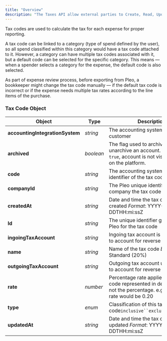 ```yaml
---
title: "Overview"
description: "The Taxes API allow external parties to Create, Read, Update, and Delete a companies tax codes within Pleo."
---
```


Tax codes are used to calculate the tax for each expense for proper reporting.

A tax code can be linked to a category (type of spend defined by the user), so all spend classified within this category would have a tax code attached to it. However, a category can have multiple tax codes associated with it, but a default code can be selected for the specific category. This means — when a spender selects a category for the expense, the default code is also selected.

As part of expense review process, before exporting from Pleo, a bookkeeper might change the tax code manually — if the default tax code is incorrect or if the expense needs multiple tax rates according to the line items of the purchase.

### Tax Code Object

| Object                          | Type      | Description                                                                                                               |
| ------------------------------- | --------- | ------------------------------------------------------------------------------------------------------------------------- |
| **accountingIntegrationSystem** | *string*  | The accounting system used by the customer                                                                                |
| **archived**                    | *boolean* | The flag used to archive or unarchive an account. When set to `true`, account is not visible or usable on the platform.   |
| **code**                        | *string*  | The accounting system's internal identifier of the tax code                                                               |
| **companyId**                   | *string*  | The Pleo unique identifier of the company the tax code belongs to                                                         |
| **createdAt**                   | *string*  | Date and time the tax code was created *Format*: YYYY-MM-DDTHH:mi:ssZ                                                     |
| **Id**                          | *string*  | The unique identifier generated by Pleo for the tax code                                                                  |
| **ingoingTaxAccount**           | *string*  | Ingoing tax account is usually used to account for reverse VAT                                                            |
| **name**                        | *string*  | Name of the tax code *Example:* Standard (20%)                                                                            |
| **outgoingTaxAccount**          | *string*  | Outgoing tax account usually used to account for reverse VAT                                                              |
| **rate**                        | *number*  | Percentage rate applied for this tax code represented in decimals and not the percentage. e.g. 20% tax rate would be 0.20 |
| **type**                        | *enum*    | Classification of this tax code`inclusive``exclusive``reverse`                                                            |
| **updatedAt**                   | *string*  | Date and time the tax code was last updated *Format*: YYYY-MM-DDTHH:mi:ssZ                                                |
